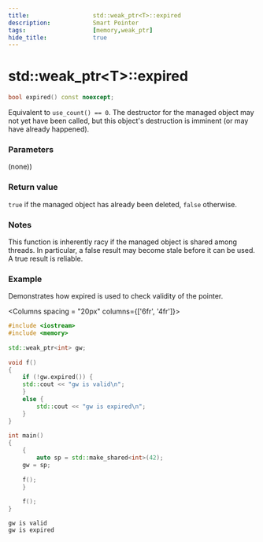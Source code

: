 ```yaml
---
title:                  std::weak_ptr<T>::expired
description:            Smart Pointer
tags:                   [memory,weak_ptr]
hide_title:             true
---
```



# std::weak_ptr&lt;T>::expired

```cpp title="Since C++11"
bool expired() const noexcept;
```

Equivalent to `use_count() == 0`. The destructor for the managed object may not yet have been called, 
but this object's destruction is imminent (or may have already happened).

### Parameters

(none))

### Return value

`true` if the managed object has already been deleted, `false` otherwise.

### Notes

This function is inherently racy if the managed object is shared among threads. In particular, 
a false result may become stale before it can be used. A true result is reliable.


### Example

Demonstrates how expired is used to check validity of the pointer.

<Columns spacing = "20px" columns={['6fr', '4fr']}>
<div>

```cpp
#include <iostream>
#include <memory>
 
std::weak_ptr<int> gw;
 
void f()
{
    if (!gw.expired()) {
	std::cout << "gw is valid\n";
    }
    else {
        std::cout << "gw is expired\n";
    }
}
 
int main()
{
    {
        auto sp = std::make_shared<int>(42);
	gw = sp;
 
	f();
    }
 
    f();
}
```

</div>

<div>

```plaintext title="Result"
gw is valid
gw is expired
```

</div>
</Columns>